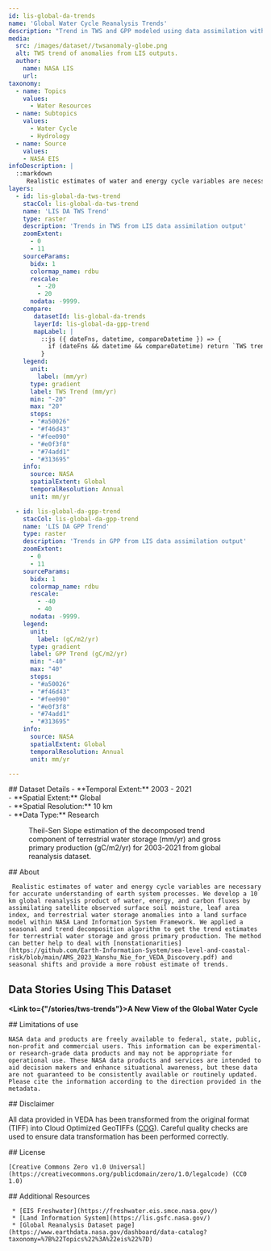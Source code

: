 ```yaml
---
id: lis-global-da-trends
name: 'Global Water Cycle Reanalysis Trends'
description: "Trend in TWS and GPP modeled using data assimilation within Land Information System framework"
media:
  src: /images/dataset//twsanomaly-globe.png
  alt: TWS trend of anomalies from LIS outputs.
  author:
    name: NASA LIS
    url:
taxonomy:
  - name: Topics
    values:
      - Water Resources
  - name: Subtopics
    values:
      - Water Cycle
      - Hydrology
  - name: Source
    values:
    - NASA EIS
infoDescription: |
  ::markdown
     Realistic estimates of water and energy cycle variables are necessary for accurate understanding of earth system processes. We develop a 10 km global reanalysis product of water, energy, and carbon fluxes by assimilating satellite observed surface soil moisture, leaf area index, and terrestrial water storage anomalies into a land surface model within NASA Land Information System Framework. We applied a seasonal and trend decomposition algorithm to get the trend estimates for terrestrial water storage and gross primary production. The method can better help to deal with [nonstationarities](https://github.com/Earth-Information-System/sea-level-and-coastal-risk/blob/main/AMS_2023_Wanshu_Nie_for_VEDA_Discovery.pdf) and seasonal shifts and provide a more robust estimate of trends.
layers:
  - id: lis-global-da-tws-trend
    stacCol: lis-global-da-tws-trend
    name: 'LIS DA TWS Trend'
    type: raster
    description: 'Trends in TWS from LIS data assimilation output'
    zoomExtent:
      - 0
      - 11
    sourceParams:
      bidx: 1
      colormap_name: rdbu
      rescale:
        - -20
        - 20
      nodata: -9999.
    compare:
       datasetId: lis-global-da-trends
       layerId: lis-global-da-gpp-trend  
       mapLabel: |
         ::js ({ dateFns, datetime, compareDatetime }) => {
           if (dateFns && datetime && compareDatetime) return `TWS trend (2003-2021) VS GPP trend (2003-2021)`;
         }
    legend:
      unit:
        label: (mm/yr)
      type: gradient
      label: TWS Trend (mm/yr)
      min: "-20"
      max: "20"
      stops:
      - "#a50026"
      - "#f46d43"
      - "#fee090"
      - "#e0f3f8"
      - "#74add1"
      - "#313695"
    info:
      source: NASA
      spatialExtent: Global
      temporalResolution: Annual 
      unit: mm/yr

  - id: lis-global-da-gpp-trend
    stacCol: lis-global-da-gpp-trend
    name: 'LIS DA GPP Trend'
    type: raster
    description: 'Trends in GPP from LIS data assimilation output'
    zoomExtent:
      - 0
      - 11
    sourceParams:
      bidx: 1
      colormap_name: rdbu
      rescale:
        - -40
        - 40
      nodata: -9999.
    legend:
      unit:
        label: (gC/m2/yr)
      type: gradient
      label: GPP Trend (gC/m2/yr)
      min: "-40"
      max: "40"
      stops:
      - "#a50026"
      - "#f46d43"
      - "#fee090"
      - "#e0f3f8"
      - "#74add1"
      - "#313695"
    info:
      source: NASA
      spatialExtent: Global
      temporalResolution: Annual 
      unit: mm/yr

---
```


<Block>
  <Prose>   
    ## Dataset Details
    - **Temporal Extent:** 2003 - 2021<br />
    - **Spatial Extent:** Global<br />
    - **Spatial Resolution:** 10 km<br />
    - **Data Type:** Research<br />
  </Prose>
  <Figure>
     <Map
     datasetId='lis-global-da-trends'
     layerId='lis-global-da-tws-trend'
     dateTime='2003-01-01'
     compareDateTime='2003-01-01'
     zoom={2}
     center={[0,0]}
     />
    <Caption
     attrAuthor='NASA'
     attrUrl='https://nasa.gov/'
   >
    Theil-Sen Slope estimation of the decomposed trend  component of terrestrial water storage (mm/yr) and gross primary production (gC/m2/yr) for 2003-2021 from global reanalysis dataset.
    </Caption>
  </Figure>
</Block>


<Block>
   <Prose>
     ## About

     Realistic estimates of water and energy cycle variables are necessary for accurate understanding of earth system processes. We develop a 10 km global reanalysis product of water, energy, and carbon fluxes by assimilating satellite observed surface soil moisture, leaf area index, and terrestrial water storage anomalies into a land surface model within NASA Land Information System Framework. We applied a seasonal and trend decomposition algorithm to get the trend estimates for terrestrial water storage and gross primary production. The method can better help to deal with [nonstationarities](https://github.com/Earth-Information-System/sea-level-and-coastal-risk/blob/main/AMS_2023_Wanshu_Nie_for_VEDA_Discovery.pdf) and seasonal shifts and provide a more robust estimate of trends.
   </Prose>
 </Block>


<Block>
  <Prose>
  
  ## Data Stories Using This Dataset
  
  **<Link to={"/stories/tws-trends"}>A New View of the Global Water Cycle</Link>**
  </Prose>
</Block>


<Block>
  <Prose>
    ## Limitations of use

    NASA data and products are freely available to federal, state, public, non-profit and commercial users. This information can be experimental- or research-grade data products and may not be appropriate for operational use. These NASA data products and services are intended to aid decision makers and enhance situational awareness, but these data are not guaranteed to be consistently available or routinely updated. Please cite the information according to the direction provided in the metadata.
  </Prose>
</Block>


<Block>
  <Prose>
  ## Disclaimer

  All data provided in VEDA has been transformed from the original format (TIFF) into Cloud Optimized GeoTIFFs ([COG](https://www.cogeo.org)). Careful quality checks are used to ensure data transformation has been performed correctly.  
  </Prose>
</Block>


<Block>
  <Prose>
    ## License

    [Creative Commons Zero v1.0 Universal](https://creativecommons.org/publicdomain/zero/1.0/legalcode) (CC0 1.0)
  </Prose>
</Block>


<Block>
   <Prose>
     ## Additional Resources

     * [EIS Freshwater](https://freshwater.eis.smce.nasa.gov/)
     * [Land Information System](https://lis.gsfc.nasa.gov/)
     * [Global Reanalysis Dataset page](https://www.earthdata.nasa.gov/dashboard/data-catalog?taxonomy=%7B%22Topics%22%3A%22eis%22%7D)
   </Prose>
 </Block>

